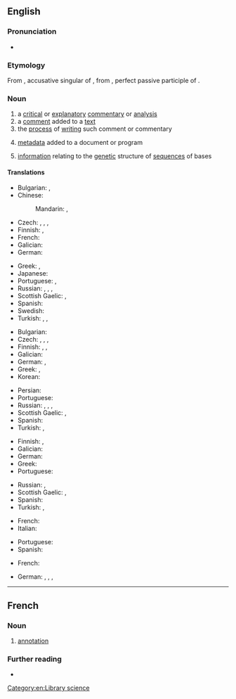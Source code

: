 ==English==

===Pronunciation===
* {{rhymes|eɪʃən|lang=en}}

===Etymology===
From {{etyl|la|en}} {{m|la|annotātiōnem}}, accusative singular of {{m|la|annotātiō||remark, annotation}}, from {{m|la|annotātus}}, perfect passive participle of {{m|la|annotō||note down, remark}}.

===Noun===
{{wikipedia}}
{{en-noun|~}}

# a [[critical]] or [[explanatory]] [[commentary]] or [[analysis]]
# a [[comment]] added to a [[text]]
# the [[process]] of [[writing]] such comment or commentary
# {{lb|en|computing}} [[metadata]] added to a document or program
# {{lb|en|genetics}} [[information]] relating to the [[genetic]] structure of [[sequence]]s of bases

====Translations====
{{trans-top|critical or explanatory commentary or analysis}}
* Bulgarian: {{t+|bg|коментар}}, {{t|bg|анотация}}
* Chinese:
*: Mandarin: {{t+|cmn|註解|sc=Hani}}, {{t+|cmn|注解|tr=zhùjiě|sc=Hani}}
* Czech: {{t+|cs|anotace|f}}, {{t+|cs|poznámka|f}}, {{t|cs|vysvětlivka|f}}, {{t+|cs|komentář|m}}
* Finnish: {{t+|fi|huomautus}}, {{t+|fi|kommentti}}
* French: {{t+|fr|annotation|f}}
* Galician: {{t+|gl|anotación|f}}
* German: {{t+|de|Kommentar|m}}
{{trans-mid}}
* Greek: {{t|el|επισημείωση|f|sc=Grek}}, {{t+|el|σχολιασμός|m}}
* Japanese: {{t+|ja|注解|tr=ちゅうかい, chūkai|sc=Jpan}}
* Portuguese: {{t+|pt|comentário|m}}, {{t+|pt|anotação|f}}
* Russian: {{t+|ru|коммента́рий|m}}, {{t+|ru|примеча́ние|n}}, {{t+|ru|поясне́ние|n}}, {{t+|ru|аннота́ция|f}}
* Scottish Gaelic: {{t|gd|mìneachadh|m}}, {{t|gd|notachadh|m}}
* Spanish: {{t|es|anotación|f}}
* Swedish: {{t+|sv|anteckning}}
* Turkish: {{t+|tr|belirtim}}, {{t|tr|açıklayıcı not}}, {{t|tr|bilgi notu}}
{{trans-bottom}}

{{trans-top|comment added to a text}}
* Bulgarian: {{t|bg|обяснителна бележка}}
* Czech: {{t+|cs|anotace|f}}, {{t+|cs|poznámka|f}}, {{t|cs|vysvětlivka|f}}, {{t+|cs|komentář|m}}
* Finnish: {{t|fi|reunahuomautus}}, {{t+|fi|huomautus}}, {{t+|fi|kommentti}}
* Galician: {{t+|gl|anotación|f}}
* German: {{t+|de|Anmerkung|f}}, {{t+|de|Bemerkung|f}}
* Greek: {{t+|el|υποσημείωση|f|sc=Grek}}, {{t+|el|σχόλιο|f|sc=Grek}}
* Korean: {{t+|ko|주석}}
{{trans-mid}}
* Persian: {{t|fa|حاشیه‌نویسی|tr=hâšiye-nevisi|sc=fa-Arab}}
* Portuguese: {{t+|pt|anotação|f}}
* Russian: {{t+|ru|коммента́рий|m}}, {{t+|ru|примеча́ние|n}}, {{t+|ru|поясне́ние|n}}, {{t+|ru|аннота́ция|f}}
* Scottish Gaelic: {{t|gd|mìneachadh|m}}, {{t|gd|notachadh|m}}
* Spanish: {{t|es|anotación|f}}
* Turkish: {{t+|tr|dipnot}}, {{t|tr|hāşiye}}
{{trans-bottom}}

{{trans-top|process of writing a comment or commentary}}
* Finnish: {{t|fi|kommentointi}}, {{t|fi|huomiointi}}
* Galician: {{t+|gl|anotación|f}}
* German: {{t|de|Kommentierung|f}}
* Greek: {{t+|el|σχολιασμός|m|sc=Grek}}
* Portuguese: {{t+|pt|anotação|f}}
{{trans-mid}}
* Russian: {{t+|ru|анноти́рование|n}}, {{t+|ru|комменти́рование|n}}
* Scottish Gaelic: {{t|gd|mìneachadh|m}}, {{t|gd|notachadh|m}}
* Spanish: {{t|es|anotación|f}}
* Turkish: {{l|tr|not}} {{t+|tr|ekleme}}, {{l|tr|şerh}} {{t+|tr|ekleme}}
{{trans-bottom}}

{{trans-top|metadata added to a document or program}}
{{trans-mid}}
{{trans-bottom}}

{{trans-top|information relating to the genetic structure of sequences of bases}}
* French: {{t+|fr|annotation}}
* Italian: {{t+|it|annotazione}}
{{trans-mid}}
* Portuguese: {{t+|pt|anotação}}
* Spanish: {{t|es|anotación}}
{{trans-bottom}}

{{checktrans-top}}
* French: {{t-check|fr|annotation|f}}
{{trans-mid}}
* German: {{t-check|de|Annotation|f}}, {{t-check|de|Anmerkung|f}}, {{t-check|de|Kommentar|m}}, {{t-check|de|Erläuterung|f}}
{{trans-bottom}}

[[Category:en:Library science]]

----

==French==

===Noun===
{{fr-noun|f}}

# [[#Noun|annotation]]

===Further reading===
* {{R:TLFi}}